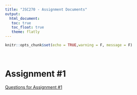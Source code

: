 ```yaml
---
title: "JSC270 - Assignment Documents"
output: 
  html_document:
   toc: true
   toc_float: true
   theme: flatly
---
```


```r
knitr::opts_chunk$set(echo = TRUE,warning = F, message = F)
```

<br>


# Assignment #1

[Questions for Assignment #1](jsc270_assignment1_0.2.html)
